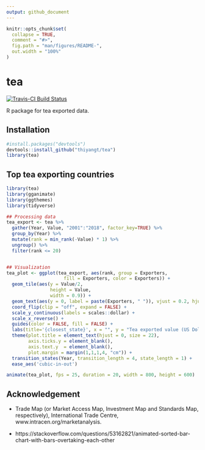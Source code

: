 ```yaml
---
output: github_document
---
```


<!-- README.md is generated from README.Rmd. Please edit that file -->

```r
knitr::opts_chunk$set(
  collapse = TRUE,
  comment = "#>",
  fig.path = "man/figures/README-",
  out.width = "100%"
)
```


# tea

[![Travis-CI Build Status](https://travis-ci.org/thiyangt/colmozzie.svg?branch=master)](https://travis-ci.org/thiyangt/tea)

R package for tea exported data.

## Installation

``` r
#install.packages("devtools")
devtools::install_github("thiyangt/tea")
library(tea)
```

## Top tea exporting countries

```r

library(tea)
library(gganimate)
library(ggthemes)
library(tidyverse)

## Processing data
tea_export <- tea %>%
  gather(Year, Value, "2001":"2018", factor_key=TRUE) %>% 
  group_by(Year) %>%
  mutate(rank = min_rank(-Value) * 1) %>%
  ungroup() %>%
  filter(rank <= 20)


## Visualization
tea_plot <- ggplot(tea_export, aes(rank, group = Exporters, 
                     fill = Exporters, color = Exporters)) +
  geom_tile(aes(y = Value/2,
                height = Value,
                width = 0.9)) +
  geom_text(aes(y = 0, label = paste(Exporters, " ")), vjust = 0.2, hjust = 1) +
  coord_flip(clip = "off", expand = FALSE) +
  scale_y_continuous(labels = scales::dollar) +
  scale_x_reverse() +
  guides(color = FALSE, fill = FALSE) +
  labs(title='{closest_state}', x = "", y = "Tea exported value (US Dollar in thousand)",caption = "Source: Trade Map, International Trade Centre, https://marketanalysis.intracen.org.")+
  theme(plot.title = element_text(hjust = 0, size = 22),
        axis.ticks.y = element_blank(),  
        axis.text.y  = element_blank(),  
        plot.margin = margin(1,1,1,4, "cm")) +
  transition_states(Year, transition_length = 4, state_length = 1) +
  ease_aes('cubic-in-out')

animate(tea_plot, fps = 25, duration = 20, width = 800, height = 600)


```



## Acknowledgement

- Trade Map (or Market Access Map, Investment Map and Standards Map, respectively), International Trade Centre, www.intracen.org/marketanalysis.

- https://stackoverflow.com/questions/53162821/animated-sorted-bar-chart-with-bars-overtaking-each-other
